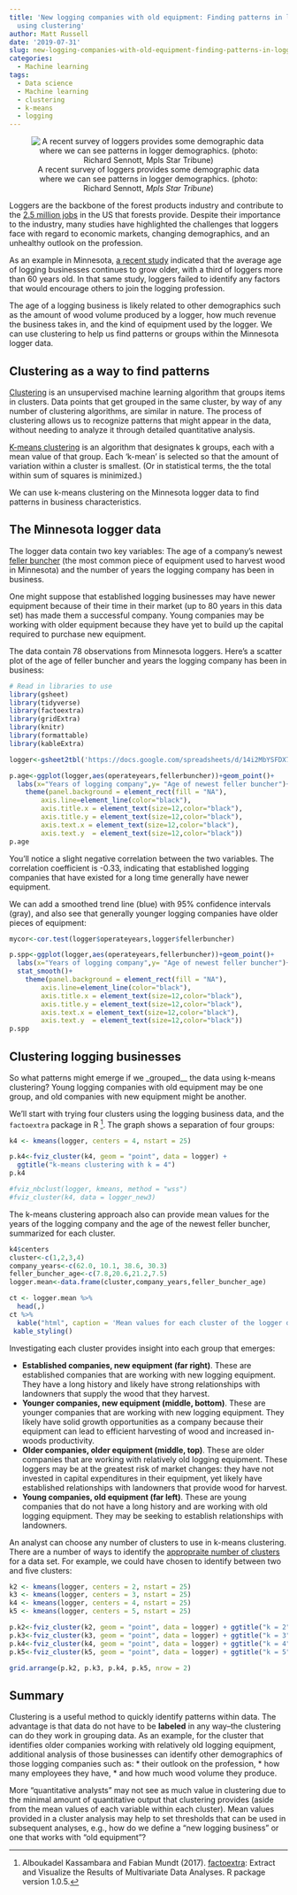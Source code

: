 ```yaml
---
title: 'New logging companies with old equipment: Finding patterns in logging businesses
  using clustering'
author: Matt Russell
date: '2019-07-31'
slug: new-logging-companies-with-old-equipment-finding-patterns-in-logging-businesses-using-clustering
categories:
  - Machine learning
tags:
  - Data science
  - Machine learning
  - clustering
  - k-means
  - logging
---
```


<center>
![A recent survey of loggers provides some demographic data where we can see patterns in logger demographics. (photo: Richard Sennott, _Mpls Star Tribune_)](/post/new-logging-companies-with-old-equipment-finding-patterns-in-logging-businesses-using-clustering/1paper1126.jpg)
</center>

Loggers are the backbone of the forest products industry and contribute to the [2.5 million jobs](https://www.afandpa.org/our-industry/fun-facts) in the US that forests provide. Despite their importance to the industry, many studies have highlighted the challenges that loggers face with regard to economic markets, changing demographics, and an unhealthy outlook on the profession.

As an example in Minnesota, [a recent study](https://www.forestry.umn.edu/sites/forestry.umn.edu/files/mn_2016_logging_staff_paper_final_feb_2019.pdf) indicated that the average age of logging businesses continues to grow older, with a third of loggers more than 60 years old. In that same study, loggers failed to identify any factors that would encourage others to join the logging profession. 

The age of a logging business is likely related to other demographics such as the amount of wood volume produced by a logger, how much revenue the business takes in, and the kind of equipment used by the logger. We can use clustering to help us find patterns or groups within the Minnesota logger data.

## Clustering as a way to find patterns

[Clustering](https://towardsdatascience.com/the-5-clustering-algorithms-data-scientists-need-to-know-a36d136ef68) is an unsupervised machine learning algorithm that groups items in clusters. Data points that get grouped in the same cluster, by way of any number of clustering algorithms, are similar in nature. The process of clustering allows us to recognize patterns that might appear in the data, without needing to analyze it through detailed quantitative analysis. 

[K-means clustering](https://uc-r.github.io/kmeans_clustering) is an algorithm that designates k groups, each with a mean value of that group. Each 'k-mean' is selected so that the amount of variation within a cluster is smallest. (Or in statistical terms, the the total within sum of squares is minimized.)

We can use k-means clustering on the Minnesota logger data to find patterns in business characteristics.

## The Minnesota logger data

The logger data contain two key variables: The age of a company's newest [feller buncher](https://en.wikipedia.org/wiki/Feller_buncher) (the most common piece of equipment used to harvest wood in Minnesota) and the number of years the logging company has been in business. 

One might suppose that established logging businesses may have newer equipment because of their time in their market (up to 80 years in this data set) has made them a successful company. Young companies may be working with older equipment because they have yet to build up the capital required to purchase new equipment.

The data contain 78 observations from Minnesota loggers. Here's a scatter plot of the age of feller buncher and years the logging company has been in business:

```r
# Read in libraries to use
library(gsheet)
library(tidyverse)
library(factoextra)
library(gridExtra)
library(knitr)
library(formattable)
library(kableExtra)

logger<-gsheet2tbl('https://docs.google.com/spreadsheets/d/14i2MbYSFDX7ohIWEsWkGfh6ztpSMXIB2xGDi6MBh3BI/edit?usp=sharing') 

p.age<-ggplot(logger,aes(operateyears,fellerbuncher))+geom_point()+
  labs(x="Years of logging company",y= "Age of newest feller buncher")+
    theme(panel.background = element_rect(fill = "NA"), 
        axis.line=element_line(color="black"),
        axis.title.x = element_text(size=12,color="black"),
        axis.title.y = element_text(size=12,color="black"),
        axis.text.x = element_text(size=12,color="black"),
        axis.text.y  = element_text(size=12,color="black"))
p.age

```

You'll notice a slight negative correlation between the two variables. The correlation coefficient is -0.33, indicating that established logging companies that have existed for a long time generally have newer equipment.  

We can add a smoothed trend line (blue) with 95% confidence intervals (gray), and also see that generally younger logging companies have older pieces of equipment:

```r
mycor<-cor.test(logger$operateyears,logger$fellerbuncher)

p.spp<-ggplot(logger,aes(operateyears,fellerbuncher))+geom_point()+
  labs(x="Years of logging company",y= "Age of newest feller buncher")+
  stat_smooth()+
    theme(panel.background = element_rect(fill = "NA"), 
        axis.line=element_line(color="black"),
        axis.title.x = element_text(size=12,color="black"),
        axis.title.y = element_text(size=12,color="black"),
        axis.text.x = element_text(size=12,color="black"),
        axis.text.y  = element_text(size=12,color="black"))
p.spp
```

## Clustering logging businesses
So what patterns might emerge if we _grouped__ the data using k-means clustering? Young logging companies with old equipment may be one group, and old companies with new equipment might be another.

We'll start with trying four clusters using the logging business data, and the `factoextra` package in R [^1]. The graph shows a separation of four groups: 

```r
k4 <- kmeans(logger, centers = 4, nstart = 25)

p.k4<-fviz_cluster(k4, geom = "point", data = logger) + 
  ggtitle("k-means clustering with k = 4")
p.k4

#fviz_nbclust(logger, kmeans, method = "wss")
#fviz_cluster(k4, data = logger_new3)
```

The k-means clustering approach also can provide mean values for the years of the logging company and the age of the newest feller buncher, summarized for each cluster.

```r
k4$centers
cluster<-c(1,2,3,4)
company_years<-c(62.0, 10.1, 38.6, 30.3)
feller_buncher_age<-c(7.8,20.6,21.2,7.5)
logger.mean<-data.frame(cluster,company_years,feller_buncher_age)
```

```r
ct <- logger.mean %>% 
  head(,)
ct %>% 
  kable("html", caption = 'Mean values for each cluster of the logger demographic data.') %>%
 kable_styling()

```

Investigating each cluster provides insight into each group that emerges:

* __Established companies, new equipment (far right)__. These are established companies that are working with new logging equipment. They have a long history and likely have strong relationships with landowners that supply the wood that they harvest.  
* __Younger companies, new equipment (middle, bottom)__. These are younger companies that are working with  new logging equipment. They likely have solid growth opportunities as a company because their equipment can lead to efficient harvesting of wood and increased in-woods productivity.  
* __Older companies, older equipment (middle, top)__. These are older companies that are working with relatively old logging equipment. These loggers may be at the greatest risk of market changes: they have not invested in capital expenditures in their equipment, yet likely have established relationships with landowners that provide wood for harvest.   
* __Young companies, old equipment (far left)__. These are young companies that do not have a long history and are working with old logging equipment. They may be seeking to establish relationships with landowners.

An analyst can choose any number of clusters to use in k-means clustering. There are a number of ways to identify the [appropraite number of clusters](https://www.datascience.com/blog/k-means-clustering) for a data set. For example, we could have chosen to identify between two and five clusters:

```r
k2 <- kmeans(logger, centers = 2, nstart = 25)
k3 <- kmeans(logger, centers = 3, nstart = 25)
k4 <- kmeans(logger, centers = 4, nstart = 25)
k5 <- kmeans(logger, centers = 5, nstart = 25)

p.k2<-fviz_cluster(k2, geom = "point", data = logger) + ggtitle("k = 2")
p.k3<-fviz_cluster(k3, geom = "point", data = logger) + ggtitle("k = 3")
p.k4<-fviz_cluster(k4, geom = "point", data = logger) + ggtitle("k = 4")
p.k5<-fviz_cluster(k5, geom = "point", data = logger) + ggtitle("k = 5")

grid.arrange(p.k2, p.k3, p.k4, p.k5, nrow = 2)
```

## Summary
Clustering is a useful method to quickly identify patterns within data. The advantage is that data do not have to be __labeled__ in any way--the clustering can do they work in grouping data. As an example, for the cluster that identifies older companies working with relatively old logging equipment, additional analysis of those businesses can identify other demographics of those logging companies such as:
* their outlook on the profession, 
* how many employees they have, 
* and how much wood volume they produce.

More "quantitative analysts" may not see as much value in clustering due to the minimal amount of quantitative output that clustering provides (aside from the mean values of each variable within each cluster). Mean values provided in a cluster analysis may help to set thresholds that can be used in subsequent analyses, e.g., how do we define a "new logging business" or one that works with "old equipment"?

[^1]: Alboukadel Kassambara and Fabian Mundt (2017). [factoextra](https://CRAN.R-project.org/package=factoextra): Extract and Visualize the Results of Multivariate Data Analyses. R package version 1.0.5.
